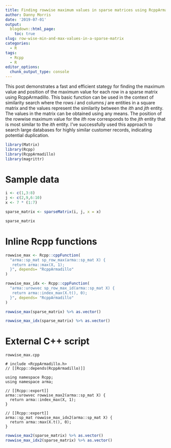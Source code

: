 ```yaml
---
title: Finding rowwise maximum values in sparse matrices using RcppArmadillo
author: Danny Morris
date: '2019-07-01'
output: 
  blogdown::html_page:
    toc: true
slug: row-wise-min-and-max-values-in-a-sparse-matrix
categories:
  - R
tags:
  - Rcpp
  - R
editor_options: 
  chunk_output_type: console
---
```


This post demonstrates a fast and efficient stategy for finding the maximum value and position of the maximum value for each row in a sparse matrix using RcppArmadillo. This basic function can be used in the context of similarity search where the rows *i* and columns *j* are entities in a square matrix and the values represent the similarity between the *ith* and *jth* entity. The values in the matrix can be obtained using any means. The position of the rowwise maximum value for the *ith* row corresponds to the *jth* entity that is most similar to the *ith* entity. I've successfully used this approach to search large databases for highly similar customer records, indicating potential duplication.

```r
library(Matrix)
library(Rcpp)
library(RcppArmadillo)
library(magrittr)
```

# Sample data 

```r
i <- c(1,3:8) 
j <- c(2,9,6:10)
x <- 7 * (1:7)

sparse_matrix <- sparseMatrix(i, j, x = x) 

sparse_matrix
```

# Inline Rcpp functions

```r
rowwise_max <- Rcpp::cppFunction(
  "arma::sp_mat sp_row_max(arma::sp_mat X) {
   return arma::max(X, 1);
  }", depends= "RcppArmadillo"
)

rowwise_max_idx <- Rcpp::cppFunction(
  "arma::urowvec sp_row_max_id(arma::sp_mat X) {
   return arma::index_max(X.t(), 0);
  }", depends= "RcppArmadillo"
)
```

```r
rowwise_max(sparse_matrix) %>% as.vector()

rowwise_max_idx(sparse_matrix) %>% as.vector()
```

# External C++ script

`rowwise_max.cpp`

```Rcpp
# include <RcppArmadillo.h>
// [[Rcpp::depends(RcppArmadillo)]]

using namespace Rcpp;
using namespace arma;

// [[Rcpp::export]]
arma::urowvec rowwise_max2(arma::sp_mat X) {
  return arma::index_max(X, 1);
}

// [[Rcpp::export]]
arma::sp_mat rowwise_max_idx2(arma::sp_mat X) {
  return arma::max(X.t(), 0);
}
```

```r
rowwise_max2(sparse_matrix) %>% as.vector()
rowwise_max_idx2(sparse_matrix) %>% as.vector()
```





